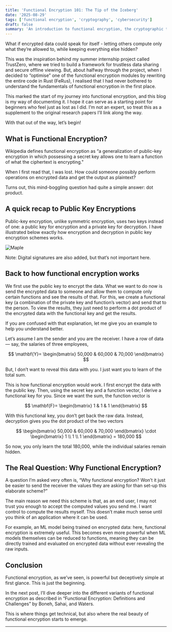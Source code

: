 ```yaml
---
title: 'Functional Encryption 101: The Tip of the Iceberg'
date: '2025-08-29'
tags: ['functional encryption', 'cryptography', 'cybersecurity']
draft: false
summary: 'An introduction to functional encryption, the cryptographic technique that lets you compute functions on ciphertexts while keeping inputs private.'
---
```


What if encrypted data could speak for itself - letting others compute only what they’re allowed to, while keeping everything else hidden? 

This was the inspiration behind my summer internship project called TrustZero, where we tried to build a framework for trustless data sharing and secure offline viewing. But, about halfway through the project, when I decided to “optimise” one of the functional encryption modules by rewriting the entire code in Rust (FeRus), I realised that I had never bothered to understand the fundamentals of functional encryption in the first place.

This marked the start of my journey into functional encryption, and this blog is my way of documenting it. I hope it can serve as a starting point for beginners who feel just as lost as I did. I’m not an expert, so treat this as a supplement to the original research papers I’ll link along the way. 

With that out of the way, let’s begin!

## What is Functional Encryption?
Wikipedia defines functional encryption as “a generalization of public-key encryption in which possessing a secret key allows one to learn a function of what the ciphertext is encrypting."

When I first read that, I was lost. How could someone possibly perform operations on encrypted data and get the output as plaintext?

Turns out, this mind-boggling question had quite a simple answer: dot product.

## A quick recap to Public Key Encryptions
Public-key encryption, unlike symmetric encryption, uses two keys instead of one: a public key for encryption and a private key for decryption. I have illustrated below exactly how encryption and decryption in public key encryption schemes works.

<div className="my-1 w-full overflow-hidden px-2">
  <img alt="Maple" src="/static/images/public-key-encryption.png" />
</div>

Note: Digital signatures are also added, but that’s not important here.

## Back to how functional encryption works
We first use the public key to encrypt the data. What we want to do now is send the encrypted data to someone and allow them to compute only certain functions and see the results of that. For this, we create a functional key (a combination of the private key and function’s vector) and send that to the person. To view the results, they just need to perform a dot product of the encrypted data with the functional key and get the results. 

If you are confused with that explanation, let me give you an example to help you understand better. 

Let’s assume I am the sender and you are the receiver. I have a row of data — say, the salaries of three employees, 

$$
\mathbf{Y}=
\begin{bmatrix}
50,000 & 60,000 & 70,000
\end{bmatrix}
$$

But, I don’t want to reveal this data with you. I just want you to learn of the total sum.

This is how functional encryption would work. I first encrypt the data with the public key. Then, using the secret key and a function vector, I derive a functional key for you. Since we want the sum, the function vector is 

$$
\mathbf{F}=
\begin{bmatrix}
1 & 1 & 1
\end{bmatrix}
$$

With this functional key, you don’t get back the raw data. Instead, decryption gives you the dot product of the two vectors

$$
\begin{bmatrix} 
50,000 & 60,000 & 70,000 
\end{bmatrix} 
\cdot 
\begin{bmatrix} 
1 \\ 1 \\ 1 
\end{bmatrix} 
= 180,000
$$

So now, you only learn the total 180,000, while the individual salaries remain hidden.

## The Real Question: Why Functional Encryption?

A question I’m asked very often is, “Why functional encryption? Won’t it just be easier to send the receiver the values they are asking for than set-up this elaborate scheme?”

The main reason we need this scheme is that, as an end user, I may not trust you enough to accept the computed values you send me. I want control to compute the results myself. This doesn’t make much sense until you think of an application where it can be used. 

For example, an ML model being trained on encrypted data: here, functional encryption is extremely useful. This becomes even more powerful when ML models themselves can be reduced to functions, meaning they can be directly trained and evaluated on encrypted data without ever revealing the raw inputs.

## Conclusion
Functional encryption, as we’ve seen, is powerful but deceptively simple at first glance. This is just the beginning.

In the next post, I’ll dive deeper into the different variants of functional encryption as described in “Functional Encryption: Definitions and Challenges” by Boneh, Sahai, and Waters.

This is where things get technical, but also where the real beauty of functional encryption starts to emerge.

---
